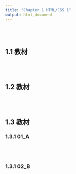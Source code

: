```yaml
---
title: "Chapter 1 HTML/CSS 1"
output: html_document
---
```


<br><br>
<h2><b>1.1</b> 教材</h2>
<br><br>
<h2><b>1.2</b> 教材</h2>
<br><br>
<h2><b>1.3</b> 教材</h2>
<h3><b>1.3.1 01_A</b></h3>
<br><br>
<h3><b>1.3.1 02_B</b></h3>

